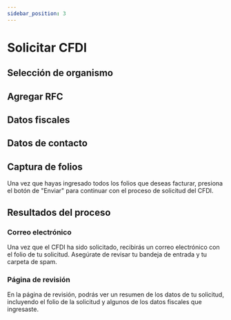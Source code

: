 ```yaml
---
sidebar_position: 3
---
```




# Solicitar CFDI

## Selección de organismo

<SeleccionOrganismo />

## Agregar RFC

<InputRFC />

## Datos fiscales

<DatosFiscales />

## Datos de contacto

<DatosContactos />

## Captura de folios

<InputFolios />

Una vez que hayas ingresado todos los folios que deseas facturar, presiona el botón de "Enviar" para continuar con el proceso de solicitud del CFDI.

<ImageDiv
        src="/img/arquos_facturame/solicitud/enviar.png"
        alt="Botón enviar"
      />

## Resultados del proceso

### Correo electrónico

Una vez que el CFDI ha sido solicitado, recibirás un correo electrónico con el folio de tu solicitud. Asegúrate de revisar tu bandeja de entrada y tu carpeta de spam.

<ImageDiv
        src="/img/arquos_facturame/solicitud/email.png"
        alt="Email de confirmación"
      />

### Página de revisión

En la página de revisión, podrás ver un resumen de los datos de tu solicitud, incluyendo el folio de la solicitud y algunos de los datos fiscales que ingresaste.

<ImageDiv
        src="/img/arquos_facturame/solicitud/resultado-1.png"
        alt="Página de resultado de solicitud"
      />
